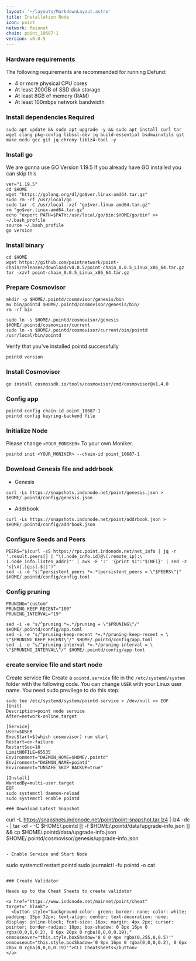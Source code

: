 ```yaml
---
layout: '~/layouts/MarkdownLayout.astro'
title: Installation Node
icon: point
network: Mainnet
chain: point_10687-1
version: v0.0.5
---
```


### Hardware requirements

The following requirements are recommended for running Defund:

- 4 or more physical CPU cores
- At least 200GB of SSD disk storage
- At least 8GB of memory (RAM)
- At least 100mbps network bandwidth


### Install dependencies Required

```
sudo apt update && sudo apt upgrade -y && sudo apt install curl tar wget clang pkg-config libssl-dev jq build-essential bsdmainutils git make ncdu gcc git jq chrony liblz4-tool -y
```

### Install go

We are gonna use GO Version 1.19.5
If you already have GO installed you can skip this 

```
ver="1.19.5"
cd $HOME
wget "https://golang.org/dl/go$ver.linux-amd64.tar.gz"
sudo rm -rf /usr/local/go
sudo tar -C /usr/local -xzf "go$ver.linux-amd64.tar.gz"
rm "go$ver.linux-amd64.tar.gz"
echo "export PATH=$PATH:/usr/local/go/bin:$HOME/go/bin" >> ~/.bash_profile
source ~/.bash_profile
go version
```

### Install binary

```
cd $HOME
wget https://github.com/pointnetwork/point-chain/releases/download/v0.0.5/point-chain_0.0.5_Linux_x86_64.tar.gz
tar -xzvf point-chain_0.0.5_Linux_x86_64.tar.gz
```

### Prepare Cosmovisor
```
mkdir -p $HOME/.pointd/cosmovisor/genesis/bin
mv bin/pointd $HOME/.pointd/cosmovisor/genesis/bin/
rm -rf bin
```
```
sudo ln -s $HOME/.pointd/cosmovisor/genesis $HOME/.pointd/cosmovisor/current
sudo ln -s $HOME/.pointd/cosmovisor/current/bin/pointd /usr/local/bin/pointd
```

Verify that you've installed pointd successfully

```
pointd version
```

### Install Cosmovisor

```
go install cosmossdk.io/tools/cosmovisor/cmd/cosmovisor@v1.4.0
```

### Config app

```
pointd config chain-id point_10687-1
pointd config keyring-backend file
```

### Initialize Node

Please change `<YOUR_MONIKER>` To your own Moniker.

```
pointd init <YOUR_MONIKER> --chain-id point_10687-1
```

### Download Genesis file and addrbook

- Genesis

```
curl -Ls https://snapshots.indonode.net/point/genesis.json > $HOME/.pointd/config/genesis.json
```

- Addrbook

```
curl -Ls https://snapshots.indonode.net/point/addrbook.json > $HOME/.pointd/config/addrbook.json
```

### Configure Seeds and Peers

```
PEERS="$(curl -sS https://rpc.point.indonode.net/net_info | jq -r '.result.peers[] | "\(.node_info.id)@\(.remote_ip):\(.node_info.listen_addr)"' | awk -F ':' '{print $1":"$(NF)}' | sed -z 's|\n|,|g;s|.$||')"
sed -i -e "s|^persistent_peers *=.*|persistent_peers = \"$PEERS\"|" $HOME/.pointd/config/config.toml
```

### Config pruning

```
PRUNING="custom"
PRUNING_KEEP_RECENT="100"
PRUNING_INTERVAL="19"

sed -i -e "s/^pruning *=.*/pruning = \"$PRUNING\"/" $HOME/.pointd/config/app.toml
sed -i -e "s/^pruning-keep-recent *=.*/pruning-keep-recent = \
\"$PRUNING_KEEP_RECENT\"/" $HOME/.pointd/config/app.toml
sed -i -e "s/^pruning-interval *=.*/pruning-interval = \
\"$PRUNING_INTERVAL\"/" $HOME/.pointd/config/app.toml
```


### create service file and start node

Create service file
Create a `pointd.service` file in the `/etc/systemd/system` folder with the following code. 
You can change `USER` with your Linux user name. You need sudo previlege to do this step.

```
sudo tee /etc/systemd/system/pointd.service > /dev/null << EOF
[Unit]
Description=point node service
After=network-online.target

[Service]
User=$USER
ExecStart=$(which cosmovisor) run start
Restart=on-failure
RestartSec=10
LimitNOFILE=65535
Environment="DAEMON_HOME=$HOME/.pointd"
Environment="DAEMON_NAME=pointd"
Environment="UNSAFE_SKIP_BACKUP=true"

[Install]
WantedBy=multi-user.target
EOF
sudo systemctl daemon-reload
sudo systemctl enable pointd

### Download Latest Snapshot
```
curl -L https://snapshots.indonode.net/point/point-snapshot.tar.lz4 | lz4 -dc - | tar -xf - -C $HOME/.pointd
[[ -f $HOME/.pointd/data/upgrade-info.json ]] && cp $HOME/.pointd/data/upgrade-info.json $HOME/.pointd/cosmovisor/genesis/upgrade-info.json
```

- Enable Service and Start Node

```
sudo systemctl restart pointd
sudo journalctl -fu pointd -o cat
```

### Create Validator

Heads up to the Cheat Sheets to create validator

<a href="https://www.indonode.net/mainnet/point/cheat" target="_blank">
  <button style="background-color: green; border: none; color: white; padding: 15px 32px; text-align: center; text-decoration: none; display: inline-block; font-size: 16px; margin: 4px 2px; cursor: pointer; border-radius: 10px; box-shadow: 0 8px 16px 0 rgba(0,0,0,0.2), 0 6px 20px 0 rgba(0,0,0,0.19);" onmouseover="this.style.boxShadow='0 0 0 4px rgba(0,255,0,0.5)'" onmouseout="this.style.boxShadow='0 8px 16px 0 rgba(0,0,0,0.2), 0 6px 20px 0 rgba(0,0,0,0.19)'">CLI Cheatsheets</button>
</a>